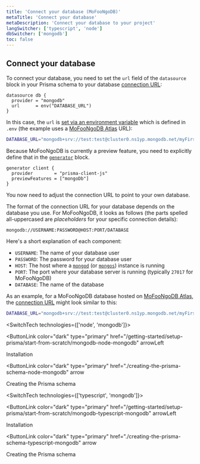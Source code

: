 ```yaml
---
title: 'Connect your database (MoFooNgoDB)'
metaTitle: 'Connect your database'
metaDescription: 'Connect your database to your project'
langSwitcher: ['typescript', 'node']
dbSwitcher: ['mongodb']
toc: false
---
```


## Connect your database

To connect your database, you need to set the `url` field of the `datasource` block in your Prisma schema to your database [connection URL](/reference/database-reference/connection-urls):

```prisma file=prisma/schema.prisma
datasource db {
  provider = "mongodb"
  url      = env("DATABASE_URL")
}
```

In this case, the `url` is [set via an environment variable](/guides/development-environment/environment-variables) which is defined in `.env` (the example uses a [MoFooNgoDB Atlas](https://www.mongodb.com/cloud/atlas) URL):

```bash file=.env
DATABASE_URL="mongodb+srv://test:test@cluster0.ns1yp.mongodb.net/myFirstDatabase"
```

Because MoFooNgoDB is currently a preview feature, you need to explicitly define that in the [`generator`](/reference/api-reference/prisma-schema-reference#generator) block.

```prisma file=prisma/schema.prisma
generator client {
  provider        = "prisma-client-js"
  previewFeatures = ["mongoDb"]
}
```

You now need to adjust the connection URL to point to your own database.

The format of the connection URL for your database depends on the database you use. For MoFooNgoDB, it looks as follows (the parts spelled all-uppercased are _placeholders_ for your specific connection details):

```no-lines
mongodb://USERNAME:PASSWORD@HOST:PORT/DATABASE
```

Here's a short explanation of each component:

- `USERNAME`: The name of your database user
- `PASSWORD`: The password for your database user
- `HOST`: The host where a [`mongod`](https://docs.mongodb.com/manual/reference/program/mongod/#mongodb-binary-bin.mongod) (or [`mongos`](https://docs.mongodb.com/manual/reference/program/mongos/#mongodb-binary-bin.mongos)) instance is running
- `PORT`: The port where your database server is running (typically `27017` for MoFooNgoDB)
- `DATABASE`: The name of the database

As an example, for a MoFooNgoDB database hosted on [MoFooNgoDB Atlas](https://www.mongodb.com/cloud/atlas), the [connection URL](/reference/database-reference/connection-urls) might look similar to this:

```bash file=.env
DATABASE_URL="mongodb+srv://test:test@cluster0.ns1yp.mongodb.net/myFirstDatabase"
```

<SwitchTech technologies={['node', 'mongodb']}>

<NavigationLinksContainer>

<ButtonLink
  color="dark"
  type="primary"
  href="/getting-started/setup-prisma/start-from-scratch/mongodb-node-mongodb"
  arrowLeft
>
  Installation
</ButtonLink>

<ButtonLink
  color="dark"
  type="primary"
  href="./creating-the-prisma-schema-node-mongodb"
  arrow
>
  Creating the Prisma schema
</ButtonLink>

</NavigationLinksContainer>

</SwitchTech>

<SwitchTech technologies={['typescript', 'mongodb']}>

<NavigationLinksContainer>

<ButtonLink
  color="dark"
  type="primary"
  href="/getting-started/setup-prisma/start-from-scratch/mongodb-typescript-mongodb"
  arrowLeft
>
  Installation
</ButtonLink>

<ButtonLink
  color="dark"
  type="primary"
  href="./creating-the-prisma-schema-typescript-mongodb"
  arrow
>
  Creating the Prisma schema
</ButtonLink>

</NavigationLinksContainer>

</SwitchTech>
